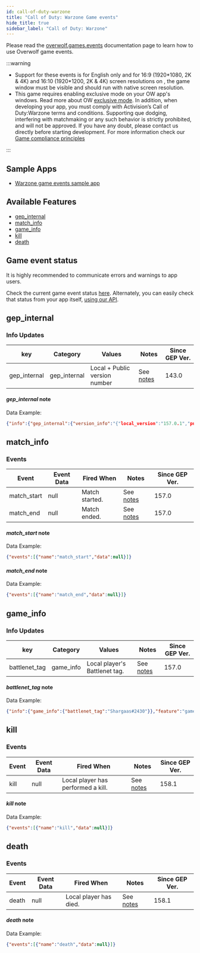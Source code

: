 ```yaml
---
id: call-of-duty-warzone
title: "Call of Duty: Warzone Game events"
hide_title: true
sidebar_label: "Call of Duty: Warzone"
---
```


<!-- GENERATED USING /scripts/generate.js -->

<head>
  <meta name="keywords" content="API for Call of Duty: Warzone, Call of Duty: Warzone API, SDK for Call of Duty: Warzone, Call of Duty: Warzone SDK"/>
</head>

<GameInfo gameID={21626} showCompliance={true} showDocs={false}/>

Please read the [overwolf.games.events](../events) documentation page to learn how to use Overwolf game events.

:::warning
* Support for these events is for English only and for 16:9 (1920&#42;1080, 2K & 4K) and 16:10 (1920&#42;1200, 2K & 4K) screen resolutions on , the game window must be visible and should run with native screen resolution.
* This game requires enabling exclusive mode on your OW app's windows. Read more about OW [exclusive mode](/topics/best-practices/exclusive-mode).
In addition, when developing your app, you must comply with Activision’s Call of Duty:Warzone terms and conditions. Supporting que dodging, interfering with matchmaking or any such behavior is strictly prohibited, and will not be approved. If you have any doubt, please contact us directly before starting development.
For more information check our [Game compliance principles](/start/getting-started/game-compliance)

:::

## Sample Apps
* [Warzone game events sample app](https://github.com/overwolf/events-sample-apps)

## Available Features

* [gep_internal](#gep_internal)
* [match_info](#match_info)
* [game_info](#game_info)
* [kill](#kill)
* [death](#death)

## Game event status

It is highly recommended to communicate errors and warnings to app users. 

Check the current game event status [here](/status/). Alternately, you can easily check that status from your app itself, [using our API](/topics/using-events/how-to-check-events-status-from-app).

## gep_internal

### Info Updates

key          | Category    | Values                    | Notes                 | Since GEP Ver. |
------------ | ------------| ------------------------- | --------------------- | ------------- | 
gep_internal | gep_internal| Local + Public version number|See [notes](#gep_internal-note)|   143.0       |

#### *gep_internal* note

Data Example:

```json
{"info":{"gep_internal":{"version_info":"{"local_version":"157.0.1","public_version":"157.0.1","is_updated":true}"}},"feature":"gep_internal"}
```

## match_info

### Events

Event        | Event Data        | Fired When   | Notes              | Since GEP Ver. |
-------------| ------------------| ------------ | ------------------ | ---------------|
match_start  | null              | Match started.| See [notes](#match_start-note)     | 157.0 |
match_end    | null              | Match ended. | See [notes](#match_end-note)        | 157.0 |

#### *match_start* note

Data Example:

```json
{"events":[{"name":"match_start","data":null}]}
```

#### *match_end* note

Data Example:

```json
{"events":[{"name":"match_end","data":null}]}
```

## game_info

### Info Updates

key          | Category    | Values                    | Notes                 | Since GEP Ver. |
------------ | ------------| ------------------------- | --------------------- | ------------- | 
battlenet_tag| game_info   | Local player's Battlenet tag. |See [notes](#battlenet_tag-note)|   157.0       |

#### *battlenet_tag* note

Data Example:

```json
{"info":{"game_info":{"battlenet_tag":"Shargaas#2430"}},"feature":"game_info"}
```

## kill

### Events

Event        | Event Data        | Fired When   | Notes              | Since GEP Ver. |
-------------| ------------------| ------------ | ------------------ | ---------------|
kill         | null              | Local player has performed a kill.| See [notes](#kill-note)     | 158.1 |

#### *kill* note

Data Example:

```json
{"events":[{"name":"kill","data":null}]}
```

## death

### Events

Event        | Event Data        | Fired When   | Notes              | Since GEP Ver. |
-------------| ------------------| ------------ | ------------------ | ---------------|
death        | null              | Local player has died.| See [notes](#death-note)     | 158.1 |

#### *death* note

Data Example:

```json
{"events":[{"name":"death","data":null}]}
```
